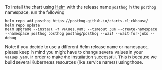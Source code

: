 To install the chart using [Helm](https://helm.sh/) with the release name `posthog` in the `posthog` namespace, run the following:

```shell
helm repo add posthog https://posthog.github.io/charts-clickhouse/
helm repo update
helm upgrade --install -f values.yaml --timeout 30m --create-namespace --namespace posthog posthog posthog/posthog --wait --wait-for-jobs --debug
```

Note: if you decide to use a different Helm release name or namespace, please keep in mind you might have to change several values in
your `values.yaml` in order to make the installation successful. This is because we build several Kubernetes resources
(like service names) using those.
